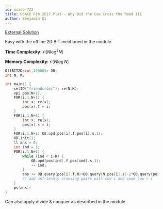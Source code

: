 ```yaml
---
id: usaco-722
title: USACO Feb 2017 Plat - Why Did the Cow Cross the Road III
author: Benjamin Qi
---
```


[External Solution](http://www.usaco.org/current/data/sol_friendcross_platinum_feb17.html)

Easy with the offline 2D BIT mentioned in the module. 

**Time Complexity:** $\mathcal{O}(N\log^2N)$

**Memory Complexity:** $\mathcal{O}(N\log N)$

```cpp
OffBIT2D<int,100005> OB;
int N, K;

int main() {
	setIO("friendcross"); re(N,K);
	vpi pos(N+1);
	FOR(i,1,N+1) {
		int x; re(x);
		pos[x].f = i;
	}
	FOR(i,1,N+1) {
		int x; re(x);
		pos[x].s = i;
	}
	FOR(i,1,N+1) OB.upd(pos[i].f,pos[i].s,1);
	OB.init();
	ll ans = 0;
	int ind = 1;
	FOR(i,1,N+1) {
		while (ind < i-K) {
			OB.upd(pos[ind].f,pos[ind].s,1);
			++ ind;
		}
		ans += OB.query(pos[i].f,N)+OB.query(N,pos[i].s)-2*OB.query(pos[i].f,pos[i].s);
		// add unfriendly crossing pairs with cow i and some cow < i
	}
	ps(ans);
}
```

Can also apply divide & conquer as described in the module.
